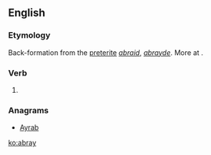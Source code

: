 ==English==

===Etymology===
Back-formation from the [[preterite]] ''[[abraid]]'', ''[[abrayde]]''. More at {{l/en|abraid}}.

===Verb===
{{en-verb}}

# {{obsolete form of|abraid|lang=en}}

===Anagrams===
* [[Ayrab#English|Ayrab]]

[[ko:abray]]